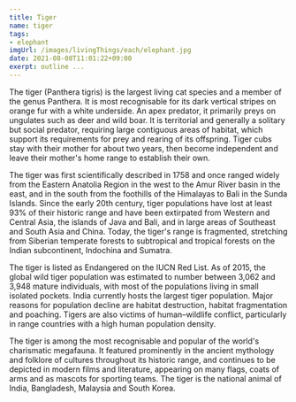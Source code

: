 ```yaml
---
title: Tiger
name: tiger
tags: 
- elephant 
imgUrl: /images/livingThings/each/elephant.jpg
date: 2021-08-08T11:01:22+09:00
exerpt: outline ...
---
```



The tiger (Panthera tigris) is the largest living cat species and a member of the genus Panthera. It is most recognisable for its dark vertical stripes on orange fur with a white underside. An apex predator, it primarily preys on ungulates such as deer and wild boar. It is territorial and generally a solitary but social predator, requiring large contiguous areas of habitat, which support its requirements for prey and rearing of its offspring. Tiger cubs stay with their mother for about two years, then become independent and leave their mother's home range to establish their own.

The tiger was first scientifically described in 1758 and once ranged widely from the Eastern Anatolia Region in the west to the Amur River basin in the east, and in the south from the foothills of the Himalayas to Bali in the Sunda Islands. Since the early 20th century, tiger populations have lost at least 93% of their historic range and have been extirpated from Western and Central Asia, the islands of Java and Bali, and in large areas of Southeast and South Asia and China. Today, the tiger's range is fragmented, stretching from Siberian temperate forests to subtropical and tropical forests on the Indian subcontinent, Indochina and Sumatra.

The tiger is listed as Endangered on the IUCN Red List. As of 2015, the global wild tiger population was estimated to number between 3,062 and 3,948 mature individuals, with most of the populations living in small isolated pockets. India currently hosts the largest tiger population. Major reasons for population decline are habitat destruction, habitat fragmentation and poaching. Tigers are also victims of human–wildlife conflict, particularly in range countries with a high human population density.

The tiger is among the most recognisable and popular of the world's charismatic megafauna. It featured prominently in the ancient mythology and folklore of cultures throughout its historic range, and continues to be depicted in modern films and literature, appearing on many flags, coats of arms and as mascots for sporting teams. The tiger is the national animal of India, Bangladesh, Malaysia and South Korea.